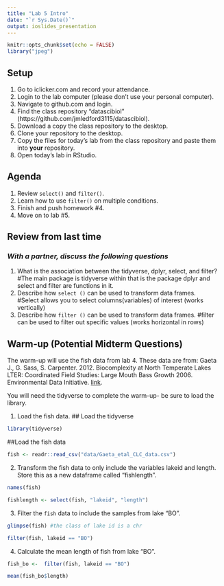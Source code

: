 ```yaml
---
title: "Lab 5 Intro"
date: "`r Sys.Date()`"
output: ioslides_presentation
---
```


```r
knitr::opts_chunk$set(echo = FALSE)
library("jpeg")
```

## Setup
1. Go to iclicker.com and record your attendance.
2. Login to the lab computer (please don't use your personal computer).  
3. Navigate to github.com and login.  
4. Find the class repository "datascibiol" (https://github.com/jmledford3115/datascibiol).  
5. Download a copy the class repository to the desktop.  
6. Clone your repository to the desktop.  
7. Copy the files for today's lab from the class repository and paste them into **your** repository.  
8. Open today's lab in RStudio.  

## Agenda
1. Review `select()` and `filter()`.  
2. Learn how to use `filter()` on multiple conditions.  
3. Finish and push homework #4.  
4. Move on to lab #5.  

## Review from last time
### *With a partner, discuss the following questions*
1. What is the association between the tidyverse, dplyr, select, and filter?  
#The main package is tidyverse within that is the package dplyr and select and filter are functions in it. 
2. Describe how `select ()` can be used to transform data frames.  
#Select allows you to select columns(variables) of interest (works vertically)
3. Describe how `filter ()` can be used to transform data frames. 
#filter can be used to filter out specific values (works horizontal in rows)

## Warm-up (Potential Midterm Questions)
The warm-up will use the fish data from lab 4. These data are from: Gaeta J., G. Sass, S. Carpenter. 2012. Biocomplexity at North Temperate Lakes LTER: Coordinated Field Studies: Large Mouth Bass Growth 2006. Environmental Data Initiative.  [link](https://portal.edirepository.org/nis/mapbrowse?scope=knb-lter-ntl&identifier=267). 

You will need the tidyverse to complete the warm-up- be sure to load the library.  

1. Load the fish data. 
## Load the tidyverse
```r
library(tidyverse)
```

##Load the fish data 
```r
fish <- readr::read_csv("data/Gaeta_etal_CLC_data.csv")
```

2. Transform the fish data to only include the variables lakeid and length.  Store this as a new dataframe called "fishlength".   
```r
names(fish)
```

```r
fishlength <- select(fish, "lakeid", "length")
```

3. Filter the `fish` data to include the samples from lake "BO".  
```r
glimpse(fish) #the class of lake id is a chr
```


```r
filter(fish, lakeid == "BO") 
```


4. Calculate the mean length of fish from lake "BO".  

```r
fish_bo <-  filter(fish, lakeid == "BO") 
```

```r
mean(fish_bo$length)
```


